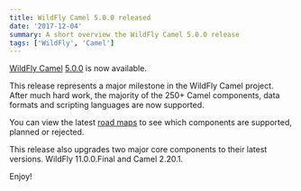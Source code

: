 ```yaml
---
title: WildFly Camel 5.0.0 released
date: '2017-12-04'
summary: A short overview the WildFly Camel 5.0.0 release
tags: ['WildFly', 'Camel']
---
```


[WildFly Camel](https://github.com/wildfly-extras/wildfly-camel) [5.0.0](https://github.com/wildfly-extras/wildfly-camel/releases/tag/5.0.0) is now available.

This release represents a major milestone in the WildFly Camel project. After much hard work, the majority of the 250+ Camel components, data formats and scripting languages are now supported.

You can view the latest [road maps](https://github.com/wildfly-extras/wildfly-camel/tree/master/catalog/src/main/resources) to see which components are supported, planned or rejected.

This release also upgrades two major core components to their latest versions. WildFly 11.0.0.Final and Camel 2.20.1.

Enjoy!
